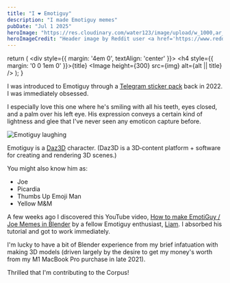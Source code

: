 ```yaml
---
title: "I ❤️ Emotiguy"
description: "I made Emotiguy memes"
pubDate: "Jul 1 2025"
heroImage: "https://res.cloudinary.com/water123/image/upload/w_1000,ar_16:9,c_fill,g_auto,e_sharpen/v1751383496/emotiguy-imma-freddy-evil.webp"
heroImageCredit: "Header image by Reddit user <a href='https://www.reddit.com/user/Imma_Freddy_Evil/'>Imma_Freddy_Evil</a>"
---
```



  return (
    <div style={{ margin: '4em 0', textAlign: 'center' }}>
      <h4 style={{ margin: '0 0 1em 0' }}>{title}</h4>
      <Image height={300} src={img} alt={alt || title} />
    </div>
  );
}

I was introduced to Emotiguy through a [Telegram sticker pack](https://t.me/addstickers/bttvffz) back in 2022. I was immediately obsessed.

I especially love this one where he's smiling with all his teeth, eyes closed, and a palm over his left eye. His expression conveys a certain kind of lightness and glee that I've never seen any emoticon capture before.

<Image height={300} src={telegram} alt="Emotiguy laughing" />

Emotiguy is a [Daz3D](https://www.daz3d.com/emoticon-poses) character. (Daz3D is a 3D‑content platform + software for creating and rendering 3D scenes.)

You might also know him as:
- Joe
- Picardia
- Thumbs Up Emoji Man
- Yellow M&M

A few weeks ago I discovered this YouTube video, [How to make EmotiGuy / Joe Memes in Blender](https://www.youtube.com/watch?v=fuGi_knr70k) by a fellow Emotiguy enthusiast, [Liam](https://duckwithsunglasses.com/portfolio/). I absorbed his tutorial and got to work immediately. 


I'm lucky to have a bit of Blender experience from my brief infatuation with making 3D models (driven largely by the desire to get my money's worth from my M1 MacBook Pro purchase in late 2021). 

<Box title="Emotiguy awkwardly waving hello" img={awkward} />

<Box title="Awooga Emotiguy" img={awooga} />

<Box title="Emotiguy giving the finger... wait no, he's giving thumbs up" img={theFinger} />

<Box title="Emotiguy giving the finger" img={theFingerBad} />

Thrilled that I'm contributing to the Corpus!
